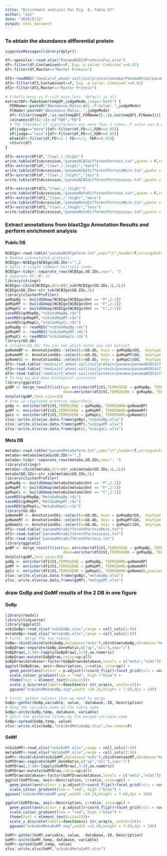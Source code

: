 ```yaml
---
title: "Enrichment analysis For Fig. 8, Table S7"
author: "xyz"
date: "2020/5/12"
output: html_document
---
```


### To obtain the abundance differential protein

```r
suppressMessages(library(dplyr))

df<-openxlsx::read.xlsx("PanamaNCBI2ProteinsFix.xlsx")
df<-filter(df,Contaminant==F,`Exp..q-value:.Combined`<=0.01)
df<-filter(df,Master=="Master Protein")

df2<-readRDS("/media/sf_wheat-soil/soilprotein/panama/PanamaMeta2/panamameMeta2ProteinsFix.xlsx.rds")
df2<-filter(df2,Contaminant==F,`Exp..q-value:.Combined`<=0.01)
df2<-filter(df2,Master=="Master Protein")

# P-Deficiency vs P-rich more,less, default is all
extractDP<-function(tempDF,judgeMode,judge="both") {
  FDRName<-paste0("Abundance.Ratio.Adj..P-Value:.",judgeMode)
  FCName<-paste0("Abundance.Ratio:.",judgeMode)
  df<-filter(tempDF,!is.na(tempDF[,FDRName]),!is.na(tempDF[,FCName]))[,c("Accession",FDRName,FCName)]
  colnames(df)[2:3]<-c("FDR","FD")
  # The Standard of significance was more than 2 times, P value was 0.05
  if(judge=="more"){df<-filter(df,FD>=2,FDR<=0.05)}
  if(judge=="less"){df<-filter(df,FD<=2,FDR<=0.05)}
  else{df<-filter(df,FD>=2 | FD<=1/2, FDR<=0.05)}
  return(df)
}

df3<-extractDP(df,"(low)./.(high)")
write.table(df3$Accession,"panamaNCBIdifferentPortein.txt",quote = F,row.names = F,col.names = F)
df3<-extractDP(df,"(low)./.(high)","more")
write.table(df3$Accession,"panamaNCBIdifferentPorteinMore.txt",quote = F,row.names = F,col.names = F)
df3<-extractDP(df,"(low)./.(high)","less")
write.table(df3$Accession,"panamaNCBIdifferentPorteinLess.txt",quote = F,row.names = F,col.names = F)

df3<-extractDP(df2,"(low)./.(high)")
write.table(df3$Accession,"panamaMetaDifferentPortein.txt",quote = F,row.names = F,col.names = F)
df3<-extractDP(df2,"(low)./.(high)","more")
write.table(df3$Accession,"panamaMetaDifferentPorteinMore.txt",quote = F,row.names = F,col.names = F)
df3<-extractDP(df2,"(low)./.(high)","less")
write.table(df3$Accession,"panamaMetaDifferentPorteinLess.txt",quote = F,row.names = F,col.names = F)
```


### Extract annotations from blast2go Annotation Results and perform enrichment analysis

#### Public DB

```r
NCBIgo<-read.table("panamaNCBIgoTerm.txt",sep="\t",header=T,stringsAsFactors=F)
# Remove unannotated proteins
NCBIgo<-NCBIgo[NCBIgo$GO.IDs!="",]
# Split a single comment multiple items
NCBIgo<-tidyr::separate_rows(NCBIgo,GO.IDs,sep="; ")
# Separate MF，BP，CC
library(stringr)
NCBIgo<-cbind(NCBIgo,Ont=str_sub(NCBIgo$GO.IDs,1L,1L))
NCBIgo$GO.IDs<-str_sub(NCBIgo$GO.IDs,3L)
library(clusterProfiler)
goMapBp <- buildGOmap(NCBIgo[NCBIgo$Ont == "P",2:1])
goMapMf <- buildGOmap(NCBIgo[NCBIgo$Ont == "F",2:1])
goMapCc <- buildGOmap(NCBIgo[NCBIgo$Ont == "C",2:1])
saveRDS(goMapBp,"ncbiGoMapBp.rds")
saveRDS(goMapMf,"ncbiGoMapMf.rds")
saveRDS(goMapCc,"ncbiGoMapCc.rds")
goMapBp <- readRDS("ncbiGoMapBp.rds")
goMapMf <- readRDS("ncbiGoMapMf.rds")
goMapCc <- readRDS("ncbiGoMapCc.rds")
library(GO.db)
# columns(GO.db) You can see which terms you can extract
goNameBP <- AnnotationDbi::select(x=GO.db, keys = goMapBp$GO,  keytype = "GOID",columns = "TERM" )
goNameMf <- AnnotationDbi::select(x=GO.db, keys = goMapMf$GO,  keytype = "GOID",columns = "TERM" )
goNameCc <- AnnotationDbi::select(x=GO.db, keys = goMapCc$GO,  keytype = "GOID",columns = "TERM" )
df1<-read.table("/media/sf_wheat-soil/soilprotein/panama/panamaNCBIdifferentPorteinMore.txt")
df2<-read.table("/media/sf_wheat-soil/soilprotein/panama/panamaNCBIdifferentPorteinLess.txt")
df3<-read.table("/media/sf_wheat-soil/soilprotein/panama/panamaNCBIdifferentPortein.txt")
# To map up and down biological processes
library(ggplot2)
goBP <- merge_result(list(up= enricher(df1$V1,TERM2GENE = goMapBp, TERM2NAME=goNameBP),
                          down=enricher(df2$V1,TERM2GENE = goMapBp, TERM2NAME=goNameBP)))
dotplot(goBP,font.size=10)
# Draw up-regulated proteins separately
goBp <- enricher(df1$V1,TERM2GENE = goMapBp, TERM2NAME=goNameBP)
goMf <- enricher(df1$V1,TERM2GENE = goMapMf, TERM2NAME=goNameMf)
goCc <- enricher(df1$V1,TERM2GENE = goMapCc, TERM2NAME=goNameCc)
xlsx::write.xlsx(as.data.frame(goBp),"ncbiGoBp.xlsx")
xlsx::write.xlsx(as.data.frame(goMf),"ncbigoMf.xlsx")
xlsx::write.xlsx(as.data.frame(goCc),"ncbigoCc.xlsx")
```

#### Meta DB

```r
metaGo<-read.table("panamaMetaGoTerm.txt",sep="\t",header=T,stringsAsFactors=F)
metaGo<-metaGo[metaGo$GO.IDs!="",]
metaGo<-tidyr::separate_rows(metaGo,GO.IDs,sep="; ")
library(stringr)
metaGo<-cbind(metaGo,Ont=str_sub(metaGo$GO.IDs,1L,1L))
metaGo$GO.IDs<-str_sub(metaGo$GO.IDs,3L)
library(clusterProfiler)
goMapBp <- buildGOmap(metaGo[metaGo$Ont == "P",2:1])
goMapMf <- buildGOmap(metaGo[metaGo$Ont == "F",2:1])
goMapCc <- buildGOmap(metaGo[metaGo$Ont == "C",2:1])
saveRDS(goMapBp,"MetaGoMapBp.rds")
saveRDS(goMapMf,"MetaGoMapMf.rds")
saveRDS(goMapCc,"MetaGoMapCc.rds")
library(GO.db)
goNameBP <- AnnotationDbi::select(x=GO.db, keys = goMapBp$GO,  keytype = "GOID",columns = "TERM" )
goNameMf <- AnnotationDbi::select(x=GO.db, keys = goMapMf$GO,  keytype = "GOID",columns = "TERM" )
goNameCc <- AnnotationDbi::select(x=GO.db, keys = goMapCc$GO,  keytype = "GOID",columns = "TERM" )
df1<-read.table("panamaMetaDifferentPorteinMore.txt")
df2<-read.table("panamaMetaDifferentPorteinLess.txt")
df3<-read.table("panamaMetaDifferentPortein.txt")
library(ggplot2)
goBP <- merge_result(list(up= enricher(df1$V1,TERM2GENE = goMapBp, TERM2NAME=goNameBP),
                          down=enricher(df2$V1,TERM2GENE = goMapBp, TERM2NAME=goNameBP)))
dotplot(goBP,font.size=10)
goBp <- enricher(df1$V1,TERM2GENE = goMapBp, TERM2NAME=goNameBP)
goMf <- enricher(df1$V1,TERM2GENE = goMapMf, TERM2NAME=goNameMf)
goCc <- enricher(df1$V1,TERM2GENE = goMapCc, TERM2NAME=goNameCc,pvalueCutoff = 0.5)
xlsx::write.xlsx(as.data.frame(goBp),"metaGoBp.xlsx")
xlsx::write.xlsx(as.data.frame(goMf),"metagoMf.xlsx")
```

### draw GoBp and GoMf results of the 2 DB in one figure

#### GoBp

```r
library(readxl)
library(tidyverse)
library(ggplot2)
ncbiGoBp<-read_xlsx("ncbiGoBp.xlsx",range = cell_cols(2:9))
metaGoBp<-read_xlsx("metaGoBp.xlsx",range = cell_cols(2:9))
# First, merge the two tables
GoBp<-rbind(cbind(ncbiGoBp,database="ncbi"),cbind(metaGoBp,database="meta"))[,c(1:3,6,9)]
GoBpDraw<-separate(GoBp,GeneRatio,c("up","all"),sep="/")
GoBpDraw[,3:4]<-lapply(GoBpDraw[,3:4],as.numeric)
GoBpDraw<-mutate(GoBpDraw,ratio=up/all)
GoBpDraw$database<-factor(GoBpDraw$database,levels = c("meta","ncbi"))
ggplot(GoBpDraw, aes(x=Description, y=ratio, size=up)) + 
  geom_point(aes(colour = p.adjust))+coord_flip()+facet_grid(cols = vars(database)) +
  scale_colour_gradient(low = "red", high ="blue") +
  theme(text = element_text(size=15))+
  scale_x_discrete(labels=function(x) str_wrap(x, width=15))+
  ggsave("ncbiAndMetaGoBp.svg",width =10.24,height = 7.68,dpi = 100)

# First, gather columns that we need to merge
GoBp<-gather(GoBp,variable, value, -database,-ID,-Description)
# Hang the variable name on the table name
GoBp<-unite(GoBp,temp, database, variable)
# Split the gathered column by the merged variable name
GoBp<-spread(GoBp,temp, value)
xlsx::write.xlsx(GoBp,"ncbiAndMetaGoBp.xlsx",row.names=F)
```

#### GoMf

```r
ncbiGoMf<-read_xlsx("ncbiGoMf.xlsx",range = cell_cols(2:9))
metaGoMf<-read_xlsx("metaGoMf.xlsx",range = cell_cols(2:9))
GoMf<-rbind(cbind(ncbiGoMf,database="ncbi"),cbind(metaGoMf,database="meta"))[,c(1:3,6,9)]
GoMfDraw<-separate(GoMf,GeneRatio,c("up","all"),sep="/")
GoMfDraw[,3:4]<-lapply(GoMfDraw[,3:4],as.numeric)
GoMfDraw<-mutate(GoMfDraw,ratio=up/all)
GoMfDraw$database<-factor(GoMfDraw$database,levels = c("meta","ncbi"))
ggplot(GoMfDraw, aes(x=Description, y=ratio, size=up)) + 
  geom_point(aes(colour = p.adjust))+coord_flip()+facet_grid(cols = vars(database)) +
  scale_colour_gradient(low = "red", high ="blue") +
ggsave("ncbiAndMetaGoMf.png",width =10.24,height = 7.68,dpi = 100)

ggplot(GoMfDraw, aes(x=Description, y=ratio, size=up)) + 
  geom_point(aes(colour = p.adjust))+coord_flip()+facet_grid(cols = vars(database)) +
  scale_colour_gradient(low = "red", high ="blue") +
  theme(text = element_text(size=15))+
  scale_x_discrete(labels=function(x) str_wrap(x, width=15))+
  ggsave("ncbiAndMetaGoMf.svg",width =12.80,height = 7.68,dpi = 100)

GoMf<-gather(GoMf,variable, value, -database,-ID,-Description)
GoMf<-unite(GoMf,temp, database, variable)
GoMf<-spread(GoMf,temp, value)
xlsx::write.xlsx(GoMf,"ncbiAndMetaGoMf.xlsx")
```
